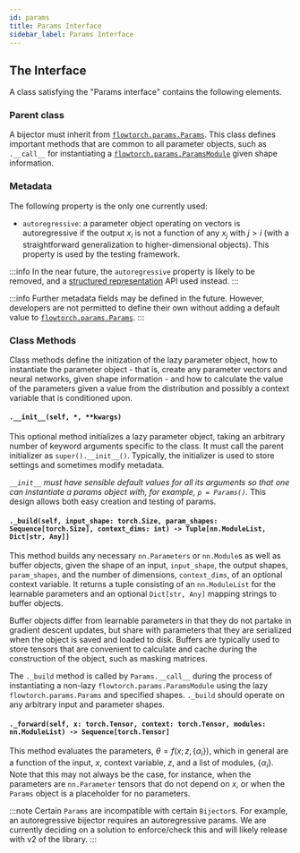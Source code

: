 ```yaml
---
id: params
title: Params Interface
sidebar_label: Params Interface
---
```


## The Interface
A class satisfying the "Params interface" contains the following elements.

### Parent class
A bijector must inherit from [`flowtorch.params.Params`](https://github.com/facebookincubator/flowtorch/blob/master/flowtorch/params/base.py). This class defines important methods that are common to all parameter objects, such as `.__call__` for instantiating a [`flowtorch.params.ParamsModule`](https://github.com/facebookincubator/flowtorch/blob/master/flowtorch/params/base.py) given shape information.

### Metadata
The following property is the only one currently used:
* `autoregressive`: a parameter object operating on vectors is autoregressive if the output $x_i$ is not a function of any $x_j$ with $j>i$ (with a straightforward generalization to higher-dimensional objects). This property is used by the testing framework.

:::info
In the near future, the `autoregressive` property is likely to be removed, and a [structured representation](/users/structure) API used instead.
:::

:::info
Further metadata fields may be defined in the future. However, developers are not permitted to define their own without adding a default value to [`flowtorch.params.Params`](https://github.com/facebookincubator/flowtorch/blob/master/flowtorch/params/base.py).
:::

### Class Methods
Class methods define the initization of the lazy parameter object, how to instantiate the parameter object - that is, create any parameter vectors and neural networks, given shape information - and how to calculate the value of the parameters given a value from the distribution and possibly a context variable that is conditioned upon.

#### `.__init__(self, *, **kwargs)`
This optional method initializes a lazy parameter object, taking an arbitrary number of keyword arguments specific to the class. It must call the parent initializer as `super().__init__()`. Typically, the initializer is used to store settings and sometimes modify metadata.

*`__init__` must have sensible default values for all its arguments so that one can instantiate a params object with, for example, `p = Params()`.* This design allows both easy creation and testing of params.

#### `._build(self, input_shape: torch.Size, param_shapes: Sequence[torch.Size], context_dims: int) -> Tuple[nn.ModuleList, Dict[str, Any]]`
This method builds any necessary `nn.Parameters` or `nn.Module`s as well as buffer objects, given the shape of an input, `input_shape`, the output shapes, `param_shapes`, and the number of dimensions, `context_dims`, of an optional context variable. It returns a tuple consisting of an `nn.ModuleList` for the learnable parameters and an optional `Dict[str, Any]` mapping strings to buffer objects.

Buffer objects differ from learnable parameters in that they do not partake in gradient descent updates, but share with parameters that they are serialized when the object is saved and loaded to disk. Buffers are typically used to store tensors that are convenient to calculate and cache during the construction of the object, such as masking matrices.

The `._build` method is called by `Params.__call__` during the process of instantiating a non-lazy `flowtorch.params.ParamsModule` using the lazy `flowtorch.params.Params` and specified shapes. `._build` should operate on any arbitrary input and parameter shapes.

#### `._forward(self, x: torch.Tensor, context: torch.Tensor, modules: nn.ModuleList) -> Sequence[torch.Tensor]`
This method evaluates the parameters, $\theta=f(x;z,\{\alpha_i\})$, which in general are a function of the input, $x$, context variable, $z$, and a list of modules, $\{\alpha_i\}$. Note that this may not always be the case, for instance, when the parameters are `nn.Parameter` tensors that do not depend on $x$, or when the `Params` object is a placeholder for no parameters.

:::note
Certain `Params` are incompatible with certain `Bijector`s. For example, an autoregressive bijector requires an autoregressive params. We are currently deciding on a solution to enforce/check this and will likely release with v2 of the library.
:::
